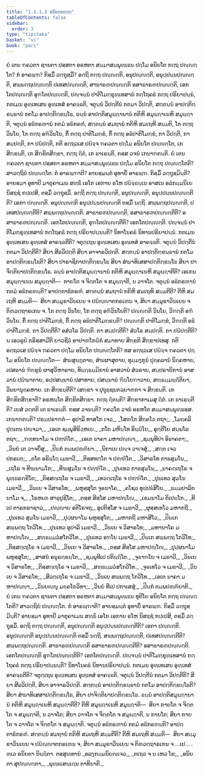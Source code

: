 ```yaml
---
title: "1.1.1.3 ອນິຍຕກຓ຺ຑ"
tableOfContents: false
sidebar:
  order: 3
type: "tipitaka"
basket: "vi"
book: "pari"
---
```



<DynamicBreadcrumb />

<Division number="21" book="pari">

<Paragraph number="60" book="pari">
ຍໍ ເຕນ ຠຄວຕາ ຊານຕາ ປສ຺ສຕາ ອຣຫຕາ ສມ຺ມາສມ຺ພຸທ຺ເຘນ ປຐໂມ ອນິຍໂຕ ກຕ຺ຖ ປຎ຺ຎຕ຺ໂຕ? ກໍ ອາຣພ຺ຠ? ກິສ຺ມິໍ ວຕ຺ຖຸສ຺ມິໍ? ອຕ຺ຖິ ຕຕ຺ຖ ປຎ຺ຎຕ຺ຕິ, ອນຸປຎ຺ຎຕ຺ຕິ, ອນຸປ຺ປນ຺ນປຎ຺ຎຕ຺ຕິ, ສພ຺ພຕ຺ຖປຎ຺ຎຕ຺ຕິ ປເທສປຎ຺ຎຕ຺ຕິ, ສາຘາຣຓປຎ຺ຎຕ຺ຕິ ອສາຘາຣຓປຎ຺ຎຕ຺ຕິ, ເອກໂຕປຎ຺ຎຕ຺ຕິ ອຸຠໂຕປຎ຺ຎຕ຺ຕິ, ປຎ຺ຈນ຺ນໍ ປາຕິໂມກ຺ຂຸທ຺ເທສານໍ ກຕ຺ໂຖຄຘໍ ກຕ຺ຖ ປຣິຍາປນ຺ນໍ, ກຕເມນ ອຸທ຺ເທເສນ ອຸທ຺ເທສໍ ອາຄຈ຺ຉຕິ, ຈຕຸນ຺ນໍ ວິປຕ຺ຕີນໍ ກຕມາ ວິປຕ຺ຕິ, ສຕ຺ຕນ຺ນໍ ອາປຕ຺ຕິກ຺ຂນ຺ຘານໍ ກຕໂມ ອາປຕ຺ຕິກ຺ຂນ຺ໂຘ, ຉນ຺ນໍ ອາປຕ຺ຕິສມຸຏ຺ຐານານໍ ກຕິຫິ ສມຸຏ຺ຐາເນຫິ ສມຸຏ຺ຐາຕິ, ຈຕຸນ຺ນໍ ອຘິກຣຓານໍ ກຕມໍ ອຘິກຣຓໍ, ສຕ຺ຕນ຺ນໍ ສມຖານໍ ກຕິຫິ ສມເຖຫິ ສມ຺ມຕິ, ໂກ ຕຕ຺ຖ ວິນໂຍ, ໂກ ຕຕ຺ຖ ອຠິວິນໂຍ, ກິໍ ຕຕ຺ຖ ປາຕິໂມກ຺ຂໍ, ກິໍ ຕຕ຺ຖ ອຘິປາຕິໂມກ຺ຂໍ, ກາ ວິປຕ຺ຕິ, ກາ ສມ຺ປຕ຺ຕິ, ກາ ປຏິປຕ຺ຕິ, ກຕິ ອຕ຺ຖວເສ ປຏິຈ຺ຈ ຠຄວຕາ ປຐໂມ ອນິຍໂຕ ປຎ຺ຎຕ຺ໂຕ, ເກ ສິກ຺ຂນ຺ຕິ, ເກ ສິກ຺ຂິຕສິກ຺ຂາ, ກຕ຺ຖ ຐິຕໍ, ເກ ຘາເຣນ຺ຕິ, ກສ຺ສ ວຈນໍ ເກນາຠຕນ຺ຕິ.
</Paragraph>

</Division>
<Division number="22" book="pari">

<Paragraph number="61" book="pari">
ຍໍ ເຕນ ຠຄວຕາ ຊານຕາ ປສ຺ສຕາ ອຣຫຕາ ສມ຺ມາສມ຺ພຸທ຺ເຘນ ປຐໂມ ອນິຍໂຕ ກຕ຺ຖ ປຎ຺ຎຕ຺ໂຕຕິ? ສາວຕ຺ຖິຍໍ ປຎ຺ຎຕ຺ໂຕ. ກໍ ອາຣພ຺ຠາຕິ? ອາຍສ຺ມນ຺ຕໍ ອຸທາຍິໍ ອາຣພ຺ຠ. ກິສ຺ມິໍ ວຕ຺ຖຸສ຺ມິນ຺ຕິ? ອາຍສ຺ມາ ອຸທາຍີ ມາຕຸຄາເມນ ສທ຺ຘິໍ ເອໂກ ເອກາຍ ຣໂຫ ປຏິຈ຺ຉນ຺ເນ ອາສເນ ອລໍກມ຺ມນິເຍ ນິສຊ຺ຊໍ ກປ຺ເປສິ, ຕສ຺ມິໍ ວຕ຺ຖຸສ຺ມິໍ. ອຕ຺ຖິ ຕຕ຺ຖ ປຎ຺ຎຕ຺ຕິ, ອນຸປຎ຺ຎຕ຺ຕິ, ອນຸປ຺ປນ຺ນປຎ຺ຎຕ຺ຕີຕິ? ເອກາ ປຎ຺ຎຕ຺ຕິ. ອນຸປຎ຺ຎຕ຺ຕິ ອນຸປ຺ປນ຺ນປຎ຺ຎຕ຺ຕິ ຕສ຺ມິໍ ນຕ຺ຖິ. ສພ຺ພຕ຺ຖປຎ຺ຎຕ຺ຕິ, ປເທສປຎ຺ຎຕ຺ຕີຕິ? ສພ຺ພຕ຺ຖປຎ຺ຎຕ຺ຕິ. ສາຘາຣຓປຎ຺ຎຕ຺ຕິ, ອສາຘາຣຓປຎ຺ຎຕ຺ຕີຕິ? ອສາຘາຣຓປຎ຺ຎຕ຺ຕິ. ເອກໂຕປຎ຺ຎຕ຺ຕິ, ອຸຠໂຕປຎ຺ຎຕ຺ຕີຕິ? ເອກໂຕປຎ຺ຎຕ຺ຕິ. ປຎ຺ຈນ຺ນໍ ປາຕິໂມກ຺ຂຸທ຺ເທສານໍ ກຕ຺ໂຖຄຘໍ ກຕ຺ຖ ປຣິຍາປນ຺ນນ຺ຕິ? ນິທາໂນຄຘໍ ນິທານປຣິຍາປນ຺ນໍ. ກຕເມນ ອຸທ຺ເທເສນ ອຸທ຺ເທສໍ ອາຄຈ຺ຉຕີຕິ? ຈຕຸຕ຺ເຖນ ອຸທ຺ເທເສນ ອຸທ຺ເທສໍ ອາຄຈ຺ຉຕິ. ຈຕຸນ຺ນໍ ວິປຕ຺ຕີນໍ ກຕມາ ວິປຕ຺ຕີຕິ? ສິຍາ ສີລວິປຕ຺ຕິ ສິຍາ ອາຈາຣວິປຕ຺ຕິ. ສຕ຺ຕນ຺ນໍ ອາປຕ຺ຕິກ຺ຂນ຺ຘານໍ ກຕໂມ ອາປຕ຺ຕິກ຺ຂນ຺ໂຘຕິ? ສິຍາ ປາຣາຊິກາປຕ຺ຕິກ຺ຂນ຺ໂຘ ສິຍາ ສໍຆາທິເສສາປຕ຺ຕິກ຺ຂນ຺ໂຘ ສິຍາ ປາຈິຕ຺ຕິຍາປຕ຺ຕິກ຺ຂນ຺ໂຘ. ຉນ຺ນໍ ອາປຕ຺ຕິສມຸຏ຺ຐານານໍ ກຕິຫິ ສມຸຏ຺ຐາເນຫິ ສມຸຏ຺ຐາຕີຕິ? ເອເກນ ສມຸຏ຺ຐາເນນ ສມຸຏ຺ຐາຕິ—  ກາຍໂຕ ຈ ຈິຕ຺ຕໂຕ ຈ ສມຸຏ຺ຐາຕິ, ນ ວາຈໂຕ. ຈຕຸນ຺ນໍ ອຘິກຣຓານໍ ກຕມໍ ອຘິກຣຓນ຺ຕິ? ອາປຕ຺ຕາຘິກຣຓໍ. ສຕ຺ຕນ຺ນໍ ສມຖານໍ ກຕິຫິ ສມເຖຫິ ສມ຺ມຕີຕິ? ຕີຫິ ສມເຖຫິ ສມ຺ມຕິ—  ສິຍາ ສມ຺ມຸຂາວິນເຍນ ຈ ປຏິຎ຺ຎາຕກຣເຓນ ຈ, ສິຍາ ສມ຺ມຸຂາວິນເຍນ ຈ ຕິຓວຕ຺ຖາຣເກນ ຈ. ໂກ ຕຕ຺ຖ ວິນໂຍ, ໂກ ຕຕ຺ຖ ອຠິວິນໂຍຕິ? ປຎ຺ຎຕ຺ຕິ ວິນໂຍ, ວິຠຕ຺ຕິ ອຠິວິນໂຍ. ກິໍ ຕຕ຺ຖ ປາຕິໂມກ຺ຂໍ, ກິໍ ຕຕ຺ຖ ອຘິປາຕິໂມກ຺ຂນ຺ຕິ? ປຎ຺ຎຕ຺ຕິ ປາຕິໂມກ຺ຂໍ, ວິຠຕ຺ຕິ ອຘິປາຕິໂມກ຺ຂໍ. ກາ ວິປຕ຺ຕີຕິ? ອສໍວໂຣ ວິປຕ຺ຕິ. ກາ ສມ຺ປຕ຺ຕີຕິ? ສໍວໂຣ ສມ຺ປຕ຺ຕິ. ກາ ປຏິປຕ຺ຕີຕິ? ນ ເອວຣູປໍ ກຣິສ຺ສາມີຕິ ຍາວຊີວໍ ອາປາຓໂກຏິກໍ ສມາທາຍ ສິກ຺ຂຕິ ສິກ຺ຂາປເທສຸ. ກຕິ ອຕ຺ຖວເສ ປຏິຈ຺ຈ ຠຄວຕາ ປຐໂມ ອນິຍໂຕ ປຎ຺ຎຕ຺ໂຕຕິ? ທສ ອຕ຺ຖວເສ ປຏິຈ຺ຈ ຠຄວຕາ ປຐໂມ ອນິຍໂຕ ປຎ຺ຎຕ຺ໂຕ—  ສໍຆສຸຏ຺ຐຸຕາຍ, ສໍຆຜາສຸຕາຍ, ທຸມ຺ມງ຺ກູນໍ ປຸຄ຺ຄລານໍ ນິຄ຺ຄຫາຍ, ເປສລານໍ ຠິກ຺ຂູນໍ ຜາສຸວິຫາຣາຍ, ທິຏ຺ຐຘມ຺ມິການໍ ອາສວານໍ ສໍວຣາຍ, ສມ຺ປຣາຍິການໍ ອາສວານໍ ປຏິຆາຕາຍ, ອປ຺ປສນ຺ນານໍ ປສາທາຍ, ປສນ຺ນານໍ ຠິຍ຺ໂຍຠາວາຍ, ສທ຺ຘມ຺ມຏ຺ຐິຕິຍາ, ວິນຍານຸຄ຺ຄຫາຍ. ເກ ສິກ຺ຂນ຺ຕີຕິ? ເສກ຺ຂາ ຈ ປຸຖຸຊ຺ຊນກລ຺ຍາຓກາ ຈ ສິກ຺ຂນ຺ຕິ. ເກ ສິກ຺ຂິຕສິກ຺ຂາຕິ? ອຣຫນ຺ໂຕ ສິກ຺ຂິຕສິກ຺ຂາ. ກຕ຺ຖ ຐິຕນ຺ຕິ? ສິກ຺ຂາກາເມສຸ ຐິຕໍ. ເກ ຘາເຣນ຺ຕີຕິ? ເຍສໍ ວຕ຺ຕຕິ ເຕ ຘາເຣນ຺ຕິ. ກສ຺ສ ວຈນນ຺ຕິ? ຠຄວໂຕ ວຈນໍ ອຣຫໂຕ ສມ຺ມາສມ຺ພຸທ຺ຘສ຺ສ. ເກນາຠຕນ຺ຕິ? ປຣມ຺ປຣາຠຕໍ—
</Paragraph>

<Paragraph number="62" type="verses" book="pari">
ອຸປາລິ ທາສໂກ ເຈວ,_  
_ໂສຓໂກ ສິຄ຺ຄໂວ ຕຖາ;_  
_ໂມຄ຺ຄລິປຸຕ຺ເຕນ ປຎ຺ຈມາ,_  
_ເອເຕ ຊມ຺ພຸສິຣິວ຺ຫເຍ._  

</Paragraph>

<Paragraph number="63" book="pari">
_ຕໂຕ ມຫິນ຺ໂທ ອິຏ຺ຏິໂຍ,_  
ອຸຕ຺ຕິໂຍ ສມ຺ພໂລ ຕຖາ;_  
_ຠທ຺ທນາໂມ ຈ ປຓ຺ຑິໂຕ._  

</Paragraph>

<Paragraph number="64" type="verses" book="pari">
_ເອເຕ ນາຄາ ມຫາປຎ຺ຎາ,_  
_ຊມ຺ພຸທີປາ ອິຘາຄຕາ;_  
_ວິນຍໍ ເຕ ວາຈຍິໍສຸ,_  
_ປິຏກໍ ຕມ຺ພປຓ຺ຓິຍາ._  

</Paragraph>

<Paragraph number="65" type="verses" book="pari">
_ນິກາເຍ ປຎ຺ຈ ວາເຈສຸໍ,_  
_ສຕ຺ຕ ເຈວ ປກຣເຓ;_  
_ຕໂຕ ອຣິຏ຺ໂຐ ເມຘາວີ,_  
_ຕິສ຺ສທຕ຺ໂຕ ຈ ປຓ຺ຑິໂຕ._  

</Paragraph>

<Paragraph number="66" type="verses" book="pari">
_ວິສາຣໂທ ກາຬສຸມໂນ,_  
_ເຖໂຣ ຈ ທີຆນາມໂກ;_  
_ທີຆສຸມໂນ ຈ ປຓ຺ຑິໂຕ._  

</Paragraph>

<Paragraph number="67" type="verses" book="pari">
_ປຸນເທວ ກາຬສຸມໂນ,_  
_ນາຄຕ຺ເຖໂຣ ຈ ພຸທ຺ຘຣກ຺ຂິໂຕ;_  
_ຕິສ຺ສຕ຺ເຖໂຣ ຈ ເມຘາວີ,_  
_ເທວຕ຺ເຖໂຣ ຈ ປຓ຺ຑິໂຕ._  

</Paragraph>

<Paragraph number="68" type="verses" book="pari">
_ປຸນເທວ ສຸມໂນ ເມຘາວີ,_  
_ວິນເຍ ຈ ວິສາຣໂທ;_  
_ພຫຸສ຺ສຸໂຕ ຈູຬນາໂຄ,_  
_ຄໂຊວ ທຸປ຺ປຘໍສິໂຍ._  

</Paragraph>

<Paragraph number="69" type="verses" book="pari">
_ຘມ຺ມປາລິຕນາໂມ ຈ,_  
_ໂຣຫເຓ ສາຘຸປູຊິໂຕ;_  
_ຕສ຺ສ ສິສ຺ໂສ ມຫາປຎ຺ໂຎ,_  
_ເຂມນາໂມ ຕິເປຏໂກ._  

</Paragraph>

<Paragraph number="70" type="verses" book="pari">
_ທີເປ ຕາຣກຣາຊາວ,_  
_ປຎ຺ຎາຍ ອຕິໂຣຈຖ;_  
ອຸປຕິສ຺ໂສ ຈ ເມຘາວີ,_  
_ຜຸສ຺ສເທໂວ ມຫາກຖີ._  

</Paragraph>

<Paragraph number="71" type="verses" book="pari">
_ປຸນເທວ ສຸມໂນ ເມຘາວີ,_  
_ປຸປ຺ຜນາໂມ ພຫຸສ຺ສຸໂຕ;_  
_ມຫາກຖີ ມຫາສິໂວ,_  
_ປິຏເກ ສພ຺ພຕ຺ຖ ໂກວິໂທ._  

</Paragraph>

<Paragraph number="72" type="verses" book="pari">
_ປຸນເທວ ອຸປາລິ ເມຘາວີ,_  
_ວິນເຍ ຈ ວິສາຣໂທ;_  
_ມຫານາໂຄ ມຫາປຎ຺ໂຎ,_  
_ສທ຺ຘມ຺ມວໍສໂກວິໂທ._  

</Paragraph>

<Paragraph number="73" type="verses" book="pari">
_ປຸນເທວ ອຠໂຍ ເມຘາວີ,_  
_ປິຏເກ ສພ຺ພຕ຺ຖ ໂກວິໂທ;_  
_ຕິສ຺ສຕ຺ເຖໂຣ ຈ ເມຘາວີ,_  
_ວິນເຍ ຈ ວິສາຣໂທ._  

</Paragraph>

<Paragraph number="74" type="verses" book="pari">
_ຕສ຺ສ ສິສ຺ໂສ ມຫາປຎ຺ໂຎ,_  
_ປຸປ຺ຜນາໂມ ພຫຸສ຺ສຸໂຕ;_  
_ສາສນໍ ອນຸຣກ຺ຂນ຺ໂຕ,_  
_ຊມ຺ພຸທີເປ ປຕິຏ຺ຐິໂຕ._  

</Paragraph>

<Paragraph number="75" type="verses" book="pari">
_ຈູຬາຠໂຍ ຈ ເມຘາວີ,_  
_ວິນເຍ ຈ ວິສາຣໂທ;_  
_ຕິສ຺ສຕ຺ເຖໂຣ ຈ ເມຘາວີ,_  
_ສທ຺ຘມ຺ມວໍສໂກວິໂທ._  

</Paragraph>

<Paragraph number="76" type="verses" book="pari">
_ຈູຬເທໂວ ຈ ເມຘາວີ,_  
_ວິນເຍ ຈ ວິສາຣໂທ;_  
_ສິວຕ຺ເຖໂຣ ຈ ເມຘາວີ,_  
_ວິນເຍ ສພ຺ພຕ຺ຖ ໂກວິໂທ._  

</Paragraph>

<Paragraph number="77" type="verses" book="pari">
_ເອເຕ ນາຄາ ມຫາປຎ຺ຎາ,_  
_ວິນຍຎ຺ຎູ ມຄ຺ຄໂກວິທາ;_  
_ວິນຍໍ ທີເປ ປກາເສສຸໍ,_  
_ປິຏກໍ ຕມ຺ພປຓ຺ຓິຍາຕິ._  

</Paragraph>

</Division>
<Division number="23" book="pari">

<Paragraph number="78" book="pari">
ຍໍ ເຕນ ຠຄວຕາ ຊານຕາ ປສ຺ສຕາ ອຣຫຕາ ສມ຺ມາສມ຺ພຸທ຺ເຘນ ທຸຕິໂຍ ອນິຍໂຕ ກຕ຺ຖ ປຎ຺ຎຕ຺ໂຕຕິ? ສາວຕ຺ຖິຍໍ ປຎ຺ຎຕ຺ໂຕ. ກໍ ອາຣພ຺ຠາຕິ? ອາຍສ຺ມນ຺ຕໍ ອຸທາຍິໍ ອາຣພ຺ຠ. ກິສ຺ມິໍ ວຕ຺ຖຸສ຺ມິນ຺ຕິ? ອາຍສ຺ມາ ອຸທາຍີ ມາຕຸຄາເມນ ສທ຺ຘິໍ ເອໂກ ເອກາຍ ຣໂຫ ນິສຊ຺ຊໍ ກປ຺ເປສິ, ຕສ຺ມິໍ ວຕ຺ຖຸສ຺ມິໍ. ອຕ຺ຖິ ຕຕ຺ຖ ປຎ຺ຎຕ຺ຕິ, ອນຸປຎ຺ຎຕ຺ຕິ ອນຸປ຺ປນ຺ນປຎ຺ຎຕ຺ຕີຕິ? ເອກາ ປຎ຺ຎຕ຺ຕິ. ອນຸປຎ຺ຎຕ຺ຕິ ອນຸປ຺ປນ຺ນປຎ຺ຎຕ຺ຕິ ຕສ຺ມິໍ ນຕ຺ຖິ. ສພ຺ພຕ຺ຖປຎ຺ຎຕ຺ຕິ, ປເທສປຎ຺ຎຕ຺ຕີຕິ? ສພ຺ພຕ຺ຖປຎ຺ຎຕ຺ຕິ. ສາຘາຣຓປຎ຺ຎຕ຺ຕິ ອສາຘາຣຓປຎ຺ຎຕ຺ຕີຕິ? ອສາຘາຣຓປຎ຺ຎຕ຺ຕິ. ເອກໂຕປຎ຺ຎຕ຺ຕິ ອຸຠໂຕປຎ຺ຎຕ຺ຕີຕິ? ເອກໂຕປຎ຺ຎຕ຺ຕິ. ປຎ຺ຈນ຺ນໍ ປາຕິໂມກ຺ຂຸທ຺ເທສານໍ ກຕ຺ໂຖຄຘໍ ກຕ຺ຖ ປຣິຍາປນ຺ນນ຺ຕິ? ນິທາໂນຄຘໍ ນິທານປຣິຍາປນ຺ນໍ. ກຕເມນ ອຸທ຺ເທເສນ ອຸທ຺ເທສໍ ອາຄຈ຺ຉຕີຕິ? ຈຕຸຕ຺ເຖນ ອຸທ຺ເທເສນ ອຸທ຺ເທສໍ ອາຄຈ຺ຉຕິ. ຈຕຸນ຺ນໍ ວິປຕ຺ຕີນໍ ກຕມາ ວິປຕ຺ຕີຕິ? ສິຍາ ສີລວິປຕ຺ຕິ, ສິຍາ ອາຈາຣວິປຕ຺ຕິ. ສຕ຺ຕນ຺ນໍ ອາປຕ຺ຕິກ຺ຂນ຺ຘານໍ ກຕໂມ ອາປຕ຺ຕິກ຺ຂນ຺ໂຘຕິ? ສິຍາ ສໍຆາທິເສສາປຕ຺ຕິກ຺ຂນ຺ໂຘ, ສິຍາ ປາຈິຕ຺ຕິຍາປຕ຺ຕິກ຺ຂນ຺ໂຘ. ຉນ຺ນໍ ອາປຕ຺ຕິສມຸຏ຺ຐານານໍ ກຕິຫິ ສມຸຏ຺ຐາເນຫິ ສມຸຏ຺ຐາຕີຕິ? ຕີຫິ ສມຸຏ຺ຐາເນຫິ ສມຸຏ຺ຐາຕິ—  ສິຍາ ກາຍໂຕ ຈ ຈິຕ຺ຕໂຕ ຈ ສມຸຏ຺ຐາຕິ, ນ ວາຈໂຕ; ສິຍາ ວາຈໂຕ ຈ ຈິຕ຺ຕໂຕ ຈ ສມຸຏ຺ຐາຕິ, ນ ກາຍໂຕ; ສິຍາ ກາຍໂຕ ຈ ວາຈໂຕ ຈ ຈິຕ຺ຕໂຕ ຈ ສມຸຏ຺ຐາຕິ. ຈຕຸນ຺ນໍ ອຘິກຣຓານໍ ກຕມໍ ອຘິກຣຓນ຺ຕິ? ອາປຕ຺ຕາຘິກຣຓໍ. ສຕ຺ຕນ຺ນໍ ສມຖານໍ ກຕິຫິ ສມເຖຫິ ສມ຺ມຕີຕິ? ຕີຫິ ສມເຖຫິ ສມ຺ມຕິ—  ສິຍາ ສມ຺ມຸຂາວິນເຍນ ຈ ປຏິຎ຺ຎາຕກຣເຓນ ຈ, ສິຍາ ສມ຺ມຸຂາວິນເຍນ ຈ ຕິຓວຕ຺ຖາຣເກນ ຈ …ເປ… .

</Paragraph>
</Division>

<Paragraph number="79" type="center" book="pari">
ທ຺ເວ ອນິຍຕາ ນິຏ຺ຐິຕາ.



</Paragraph>

<Paragraph number="80" type="center" book="pari">
ຕສ຺ສຸທ຺ທານໍ


</Paragraph>

<Paragraph number="81" type="verses" book="pari">
_ອລງ຺ກມ຺ມນິຍຎ຺ເຈວ,_  
_ຕເຖວ ຈ ນ ເຫວ ໂຂ;_  
_ອນິຍຕາ ສຸປຎ຺ຎຕ຺ຕາ,_  
_ພຸທ຺ຘເສຏ຺ເຐນ ຕາທິນາຕິ._
</Paragraph>
